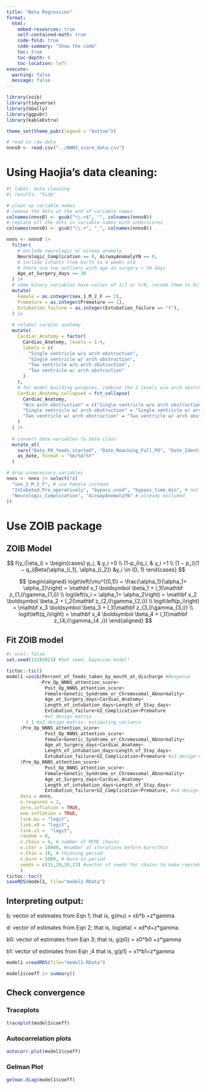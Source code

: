 ```yaml
---
title: "Beta Regression"
format:
  html:
    embed-resources: true
    self-contained-math: true
    code-fold: true
    code-summary: "Show the code"
    toc: true
    toc-depth: 6
    toc-location: left
execute:
  warning: false
  message: false
---
```


```r
library(zoib)
library(tidyverse)
library(GGally)
library(ggpubr)
library(kableExtra)

theme_set(theme_pubr(legend = "bottom"))

# read in raw data
nnns0 <- read.csv("../NNNS_score_data.csv")
```

# Using Haojia's data cleaning:
```r
#| label: data cleaning
#| results: "hide"

# clean up variable names
# remove the dots at the end of variable names
colnames(nnns0) <- gsub("\\.+$", "", colnames(nnns0))
# replace all the dots in variable names with underscores
colnames(nnns0) <- gsub("\\.+", "_", colnames(nnns0))

nnns <- nnns0 |> 
  filter(
    # exclude neurologic or airway anomaly
    Neurologic_Complication == 0, AirwayAnomalyYN == 0,
    # include infants from birth to 4 weeks old
    # there are two outliers with age at surgery > 30 days
    Age_at_Surgery_days <= 30
  ) |>
  # some binary variables have values of 1/2 or Y/N, recode them to 0/1
  mutate(
    Female = as.integer(sex_1_M_2_F == 2),
    Premature = as.integer(Premature == 1),
    Extubation_failure = as.integer(Extubation_failure == "Y"),
  ) |>
  
  # relabel cardiac anatomy
  mutate(
    Cardiac_Anatomy = factor(
      Cardiac_Anatomy, levels = 1:4,
      labels = c(
        "Single ventricle w/o arch obstruction",
        "Single ventricle w/ arch obstruction",
        "Two ventricle w/o arch obstruction",
        "Two ventricle w/ arch obstruction"
      )
    ),
    # for model building purposes, combine the 2 levels w/o arch obstruction
    Cardiac_Anatomy_collapsed = fct_collapse(
      Cardiac_Anatomy,
      "W/o arch obstruction" = c("Single ventricle w/o arch obstruction", "Two ventricle w/o arch obstruction"),
      "Single ventricle w/ arch obstruction" = "Single ventricle w/ arch obstruction",
      "Two ventricle w/ arch obstruction" = "Two ventricle w/ arch obstruction"
    )
  ) |>
  
  # convert date variables to date class
  mutate_at(
    vars("Date_PO_feeds_started", "Date_Reaching_Full_PO", "Date_Identified_as_not_yet_full_PO"), 
    as_date, format = "%m/%d/%Y"
  )

# drop unnecessary variables
nnns <- nnns |> select(!c(
  "sex_1_M_2_F", # use Female instead
  "Intubated_Pre_operatively", "bypass_used", "bypass_time_min", # not of interest 
  "Neurologic_Complication", "AirwayAnomalyYN" # already excluded
)) 
```



# Use ZOIB package

## ZOIB Model

$$
f(y_i|\eta_i) = \begin{cases}
p_i, & y_i =0 \\
(1-p_i)q_i, & y_i =1 \\
(1 − p_i)(1 − q_i)Beta(\alpha_{i_1}, \alpha_{i_2}) &y_i \in (0, 1)
\end{cases}
$$

$$
\begin{aligned}
logit\left(\mu^{(0,1)} = \frac{\alpha_1}{\alpha_1+ \alpha_2}\right) = \mathbf x_1 \boldsymbol \beta_1 + I_1(\mathbf z_{1,i}\gamma_{1,i}) \\
log\left(v_i = \alpha_1+ \alpha_2\right) = \mathbf x_2 \boldsymbol \beta_2 + I_2(\mathbf z_{2,i}\gamma_{2,i}) \\
logit\left(p_i\right) = \mathbf x_3 \boldsymbol \beta_3 + I_1(\mathbf z_{3,i}\gamma_{3,i}) \\
logit\left(q_i\right) = \mathbf x_4 \boldsymbol \beta_4 + I_1(\mathbf z_{4,i}\gamma_{4 ,i})
\end{aligned}
$$

## Fit ZOIB model
```r
#| eval: false
set.seed(11282023) #Set seed, bayesian model!

tictoc::tic()
model1 =zoib(Percent_of_feeds_taken_by_mouth_at_discharge #Response
            ~Pre_Op_NNNS_attention_score+
              Post_Op_NNNS_attention_score+
              Female+Genetic_Syndrome_or_Chromosomal_Abnormality+
              Age_at_Surgery_days+Cardiac_Anatomy+
              Length_of_intubation_days+Length_of_Stay_days+
              Extubation_failure+GI_Complication+Premature
              #x1 design matrix
       | 1 #x2 design matrix- estimating variance
     |Pre_Op_NNNS_attention_score+
              Post_Op_NNNS_attention_score+
              Female+Genetic_Syndrome_or_Chromosomal_Abnormality+
              Age_at_Surgery_days+Cardiac_Anatomy+
              Length_of_intubation_days+Length_of_Stay_days+
              Extubation_failure+GI_Complication+Premature #x3 design matrix
     |Pre_Op_NNNS_attention_score+
              Post_Op_NNNS_attention_score+
              Female+Genetic_Syndrome_or_Chromosomal_Abnormality+
              Age_at_Surgery_days+Cardiac_Anatomy+
              Length_of_intubation_days+Length_of_Stay_days+
              Extubation_failure+GI_Complication+Premature, #x4 design matrix
     data = nnns,
     n.response = 1,
     zero.inflation = TRUE,
     one.inflation = TRUE,
     link.mu = "logit",
     link.x0 = "logit",
     link.x1 =  "logit",
     random = 0,
     n.chain = 4, # number of MCMC chains
     n.iter = 10000, #number of iterations before burn/thin
     n.thin = 10, # thinning period
     n.burn = 5000, # burn-in period 
     seeds = c(11,29,20,23) #vector of seeds for chains to make reproducable
     )
tictoc::toc()
saveRDS(model1, file="model1.RData")
```


## Interpreting output:

b: vector of estimates from Eqn 1; that is, g(mu) = xb\*b +z\*gamma

d: vector of estimates from Eqn 2; that is, log(eta) = xd\*d+z\*gamma

b0: vector of estimates from Eqn 3; that is, g(p0) = x0\*b0 +z\*gamma

b1: vector of estimates from Eqn ;4 that is, g(p1) = x1\*b1+z\*gamma

```r
model1 =readRDS(file="model1.RData")

model1$coeff |> summary()
```

## Check convergence

### Traceplots
```r
traceplot(model1$coeff)
```

### Autocorrelation plots
```r
autocorr.plot(model1$coeff)
```

### Gelman Plot
```r
gelman.diag(model1$coeff)
```